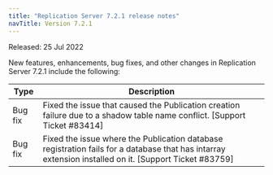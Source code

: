```yaml
---
title: "Replication Server 7.2.1 release notes"
navTitle: Version 7.2.1
---
```


Released: 25 Jul 2022

New features, enhancements, bug fixes, and other changes in Replication Server 7.2.1 include the following:

| Type    | Description |
| ------- |------------ |
| Bug fix | Fixed the issue that caused the Publication creation failure due to a shadow table name conflict. [Support Ticket #83414] |
| Bug fix | Fixed the issue where the Publication database registration fails for a database that has intarray extension installed on it. [Support Ticket #83759] |